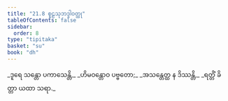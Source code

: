 ```yaml
---
title: "21.8 စူဠသုဘဒ္ဒါဝတ္ထု"
tableOfContents: false
sidebar:
  order: 8
type: "tipitaka"
basket: "su"
book: "dh"
---
```



<DynamicBreadcrumb />

<Division number="304" book="dh" e="ch" v="18" p="56">

<Paragraph number="327" type="verses" book="dh">
_ဒူရေ သန္တော ပကာသေန္တိ,_  
_ဟိမဝန္တောဝ ပဗ္ဗတော;_  
_အသန္တေတ္ထ န ဒိဿန္တိ,_  
_ရတ္တိံ ခိတ္တာ ယထာ သရာ._
</Paragraph>
</Division>